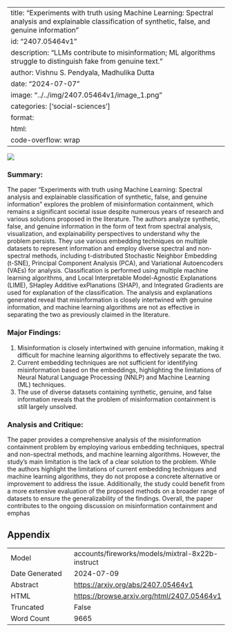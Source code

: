 
---
title: "Experiments with truth using Machine Learning: Spectral analysis and explainable classification of synthetic, false, and genuine information"
id: "2407.05464v1"
description: "LLMs contribute to misinformation; ML algorithms struggle to distinguish fake from genuine text."
author: Vishnu S. Pendyala, Madhulika Dutta
date: "2024-07-07"
image: "../../img/2407.05464v1/image_1.png"
categories: ['social-sciences']
format:
  html:
    code-overflow: wrap
---

![](../../img/2407.05464v1/image_1.png)

### Summary:

The paper "Experiments with truth using Machine Learning: Spectral analysis and explainable classification of synthetic, false, and genuine information" explores the problem of misinformation containment, which remains a significant societal issue despite numerous years of research and various solutions proposed in the literature. The authors analyze synthetic, false, and genuine information in the form of text from spectral analysis, visualization, and explainability perspectives to understand why the problem persists. They use various embedding techniques on multiple datasets to represent information and employ diverse spectral and non-spectral methods, including t-distributed Stochastic Neighbor Embedding (t-SNE), Principal Component Analysis (PCA), and Variational Autoencoders (VAEs) for analysis. Classification is performed using multiple machine learning algorithms, and Local Interpretable Model-Agnostic Explanations (LIME), SHapley Additive exPlanations (SHAP), and Integrated Gradients are used for explanation of the classification. The analysis and explanations generated reveal that misinformation is closely intertwined with genuine information, and machine learning algorithms are not as effective in separating the two as previously claimed in the literature.

### Major Findings:

1. Misinformation is closely intertwined with genuine information, making it difficult for machine learning algorithms to effectively separate the two.
2. Current embedding techniques are not sufficient for identifying misinformation based on the embeddings, highlighting the limitations of Neural Natural Language Processing (NNLP) and Machine Learning (ML) techniques.
3. The use of diverse datasets containing synthetic, genuine, and false information reveals that the problem of misinformation containment is still largely unsolved.

### Analysis and Critique:

The paper provides a comprehensive analysis of the misinformation containment problem by employing various embedding techniques, spectral and non-spectral methods, and machine learning algorithms. However, the study's main limitation is the lack of a clear solution to the problem. While the authors highlight the limitations of current embedding techniques and machine learning algorithms, they do not propose a concrete alternative or improvement to address the issue. Additionally, the study could benefit from a more extensive evaluation of the proposed methods on a broader range of datasets to ensure the generalizability of the findings. Overall, the paper contributes to the ongoing discussion on misinformation containment and emphas

## Appendix

|          |          |
|----------|----------|
| Model     | accounts/fireworks/models/mixtral-8x22b-instruct       |
| Date Generated     | 2024-07-09       |
| Abstract | [https://arxiv.org/abs/2407.05464v1](https://arxiv.org/abs/2407.05464v1)        |
| HTML     | [https://browse.arxiv.org/html/2407.05464v1](https://browse.arxiv.org/html/2407.05464v1)       |
| Truncated       | False       |
| Word Count       | 9665       |